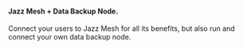 #### Jazz Mesh + Data Backup Node.
<p className="no-prose text-base">
    Connect your users to Jazz Mesh for all its benefits,
    but also run and connect your own data backup node.
</p>